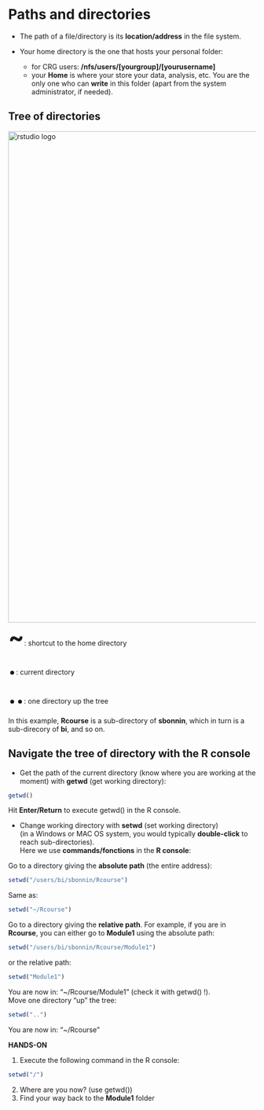 # Paths and directories

* The path of a file/directory is its **location/address** in the file system.

* Your home directory is the one that hosts your personal folder:
	+ for CRG users: **/nfs/users/[yourgroup]/[yourusername]**
  + your **Home** is where your store your data, analysis, etc. You are the only one who can **write** in this folder (apart from the system administrator, if needed).
  
## Tree of directories

<a href="https://sbcrg.github.io/CRG_RIntroduction/images/tree_directories.png"><img src="images/tree_directories.png" alt="rstudio logo" width="1000"/></a>
<br>
<font size="12"> <b>~</b></font>: shortcut to the home directory
<br>
<font size="12"> <b>.</b></font>: current directory
<br>
<font size="12"> <b>..</b></font>: one directory up the tree

In this example, **Rcourse** is a sub-directory of **sbonnin**, which in turn is a sub-direcory of **bi**, and so on.

## Navigate the tree of directory with the R console

* Get the path of the current directory (know where you are working at the moment) with <b>getwd</b> (get working directory):
```r
getwd()
```
Hit **Enter/Return** to execute getwd() in the R console.

* Change working directory with **setwd** (set working directory)<br>
(in a Windows or MAC OS system, you would typically **double-click** to reach sub-directories). <br>
Here we use **commands/fonctions** in the **R console**:<br>

Go to a directory giving the **absolute path** (the entire address): 
```r
setwd("/users/bi/sbonnin/Rcourse")
```

Same as:
```r
setwd("~/Rcourse")
```

Go to a directory giving the **relative path**. For example, if you are in **Rcourse**, you can either go to **Module1** using the absolute path:
```r
setwd("/users/bi/sbonnin/Rcourse/Module1")
```
or the relative path:
```r
setwd("Module1")
```
You are now in: "~/Rcourse/Module1" (check it with getwd() !).
<br>
Move one directory "up" the tree:
```r
setwd("..")
```
You are now in: "~/Rcourse"

**HANDS-ON**

1. Execute the following command in the R console:
```r
setwd("/")
```
2. Where are you now? (use getwd())
3. Find your way back to the **Module1** folder


